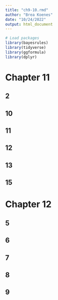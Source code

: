 ```yaml
---
title: "ch9-10.rmd"
author: "Brea Koenes"
date: "10/24/2022"
output: html_document
---
```


```r
# Load packages
library(bayesrules)
library(tidyverse)
library(ggformula)
library(dplyr)
```

# Chapter 11

## 2

## 10

## 11

## 12

## 13

## 15

# Chapter 12

## 5

## 6

## 7

## 8

## 9
